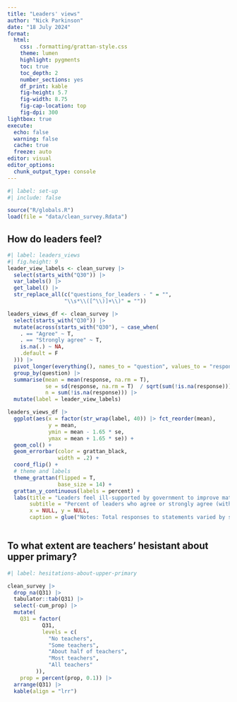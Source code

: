 ```yaml
---
title: "Leaders' views"
author: "Nick Parkinson"
date: "18 July 2024"
format: 
  html:
    css: .formatting/grattan-style.css
    theme: lumen
    highlight: pygments
    toc: true
    toc_depth: 2
    number_sections: yes
    df_print: kable
    fig-height: 5.7
    fig-width: 8.75
    fig-cap-location: top
    fig-dpi: 300
lightbox: true
execute:
  echo: false
  warning: false
  cache: true
  freeze: auto
editor: visual
editor_options: 
  chunk_output_type: console
---
```


```r
#| label: set-up
#| include: false

source("R/globals.R")
load(file = "data/clean_survey.Rdata")
```

## How do leaders feel?

```r
#| label: leaders_views
#| fig.height: 9
leader_view_labels <- clean_survey |> 
  select(starts_with("Q30")) |> 
  var_labels() |> 
  get_label() |> 
  str_replace_all(c("questions_for_leaders - " = "",
                  "\\s*\\([^\\)]+\\)" = ""))

leaders_views_df <- clean_survey |>
  select(starts_with("Q30")) |> 
  mutate(across(starts_with("Q30"), ~ case_when(
    . == "Agree" ~ T,
    . == "Strongly agree" ~ T,
    is.na(.) ~ NA,
    .default = F
  ))) |> 
  pivot_longer(everything(), names_to = "question", values_to = "response") |> 
  group_by(question) |> 
  summarise(mean = mean(response, na.rm = T), 
            se = sd(response, na.rm = T)  / sqrt(sum(!is.na(response))),
            n = sum(!is.na(response))) |> 
  mutate(label = leader_view_labels)

leaders_views_df |> 
  ggplot(aes(x = factor(str_wrap(label, 40)) |> fct_reorder(mean),
             y = mean, 
             ymin = mean - 1.65 * se, 
             ymax = mean + 1.65 * se)) +
  geom_col() +
  geom_errorbar(color = grattan_black,
                width = .2) +
  coord_flip() +
  # theme and labels
  theme_grattan(flipped = T,
                base_size = 14) +
  grattan_y_continuous(labels = percent) +
  labs(title = "Leaders feel ill-supported by government to improve maths teaching in their schools",
       subtitle = "Percent of leaders who agree or strongly agree (with 90 per cent confidence interval)",
       x = NULL, y = NULL,
       caption = glue("Notes: Total responses to statements varied by statement between {min(leaders_views_df$n) |> comma()} and {max(leaders_views_df$n) |> comma()}. {source_caption}"))
  
```

## To what extent are teachers' hesistant about upper primary?

```r
#| label: hesitations-about-upper-primary

clean_survey |> 
  drop_na(Q31) |> 
  tabulator::tab(Q31) |> 
  select(-cum_prop) |> 
  mutate(
    Q31 = factor(
           Q31, 
           levels = c(
             "No teachers",
             "Some teachers",
             "About half of teachers", 
             "Most teachers", 
             "All teachers"
         )),
    prop = percent(prop, 0.1)) |> 
  arrange(Q31) |> 
  kable(align = "lrr")
```

## 
